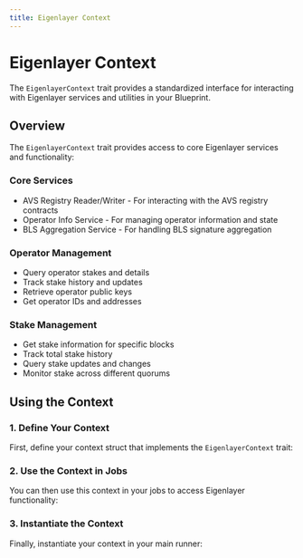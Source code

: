 ```yaml
---
title: Eigenlayer Context
---
```



# Eigenlayer Context

The `EigenlayerContext` trait provides a standardized interface for interacting with Eigenlayer services and utilities in your Blueprint.

## Overview

The `EigenlayerContext` trait provides access to core Eigenlayer services and functionality:

### Core Services

- AVS Registry Reader/Writer - For interacting with the AVS registry contracts
- Operator Info Service - For managing operator information and state
- BLS Aggregation Service - For handling BLS signature aggregation

### Operator Management

- Query operator stakes and details
- Track stake history and updates
- Retrieve operator public keys
- Get operator IDs and addresses

### Stake Management

- Get stake information for specific blocks
- Track total stake history
- Query stake updates and changes
- Monitor stake across different quorums

<GithubFileReaderDisplay 
  url="https://github.com/tangle-network/gadget/blob/main/sdk/src/contexts/eigenlayer.rs"
  fromLine={16}
  toLine={140}
  title="EigenlayerContext Trait Definition"
/>

## Using the Context

### 1. Define Your Context

First, define your context struct that implements the `EigenlayerContext` trait:

<GithubFileReaderDisplay 
  url="https://github.com/tangle-network/gadget/blob/main/blueprints/incredible-squaring-eigenlayer/src/contexts/aggregator.rs"
  fromLine={43}
  toLine={56}
  title="Aggregator Context Definition"
/>

### 2. Use the Context in Jobs

You can then use this context in your jobs to access Eigenlayer functionality:

<GithubFileReaderDisplay 
  url="https://github.com/tangle-network/gadget/blob/main/blueprints/incredible-squaring-eigenlayer/src/jobs/initialize_task.rs"
  fromLine={13}
  toLine={52}
  title="Using EigenlayerContext in Jobs"
/>

### 3. Instantiate the Context

Finally, instantiate your context in your main runner:

<GithubFileReaderDisplay 
  url="https://github.com/tangle-network/gadget/blob/main/blueprints/incredible-squaring-eigenlayer/src/main.rs"
  fromLine={27}
  toLine={45}
  title="Instantiating the Context"
/>
